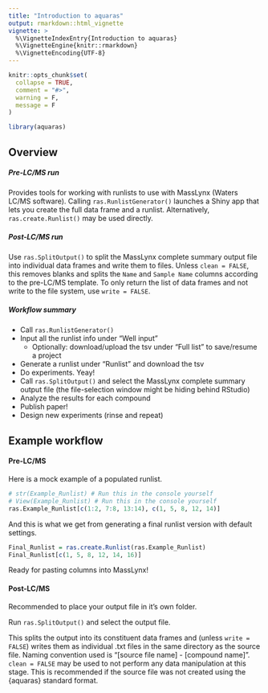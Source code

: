 ```yaml
---
title: "Introduction to aquaras"
output: rmarkdown::html_vignette
vignette: >
  %\VignetteIndexEntry{Introduction to aquaras}
  %\VignetteEngine{knitr::rmarkdown}
  %\VignetteEncoding{UTF-8}
---
```


```r
knitr::opts_chunk$set(
  collapse = TRUE,
  comment = "#>",
  warning = F,
  message = F
)
```

```r
library(aquaras)
```
## Overview

##### Pre-LC/MS run
Provides tools for working with runlists to use with MassLynx (Waters LC/MS software).  Calling `ras.RunlistGenerator()` launches a Shiny app that lets you create the full data frame and a runlist. Alternatively, `ras.create.Runlist()` may be used directly.

##### Post-LC/MS run
Use `ras.SplitOutput()` to split the MassLynx complete summary output file into individual data frames and write them to files. Unless `clean = FALSE`, this removes blanks and splits the `Name` and `Sample Name` columns according to the pre-LC/MS template. To only return the list of data frames and not write to the file system, use `write = FALSE`.

##### Workflow summary
* Call `ras.RunlistGenerator()`
* Input all the runlist info under "Well input"
  * Optionally: download/upload the tsv under "Full list" to save/resume a project
* Generate a runlist under "Runlist" and download the tsv
* Do experiments. Yeay!
* Call `ras.SplitOutput()` and select the MassLynx complete summary output file (the file-selection window might be hiding behind RStudio)
* Analyze the results for each compound
* Publish paper!
* Design new experiments (rinse and repeat)

## Example workflow
#### Pre-LC/MS
Here is a mock example of a populated runlist.
```r
# str(Example_Runlist) # Run this in the console yourself
# View(Example_Runlist) # Run this in the console yourself
ras.Example_Runlist[c(1:2, 7:8, 13:14), c(1, 5, 8, 12, 14)]
```

And this is what we get from generating a final runlist version with default settings.
```r
Final_Runlist = ras.create.Runlist(ras.Example_Runlist)
Final_Runlist[c(1, 5, 8, 12, 14, 16)]
```

Ready for pasting columns into MassLynx!

#### Post-LC/MS
Recommended to place your output file in it's own folder.

Run `ras.SplitOutput()` and select the output file.

This splits the output into its constituent data frames and (unless `write = FALSE`) writes them as individual .txt files in the same directory as the source file. Naming convention used is "[source file name] - [compound name]". `clean = FALSE` may be used to not perform any data manipulation at this stage. This is recommended if the source file was not created using the {aquaras} standard format.
